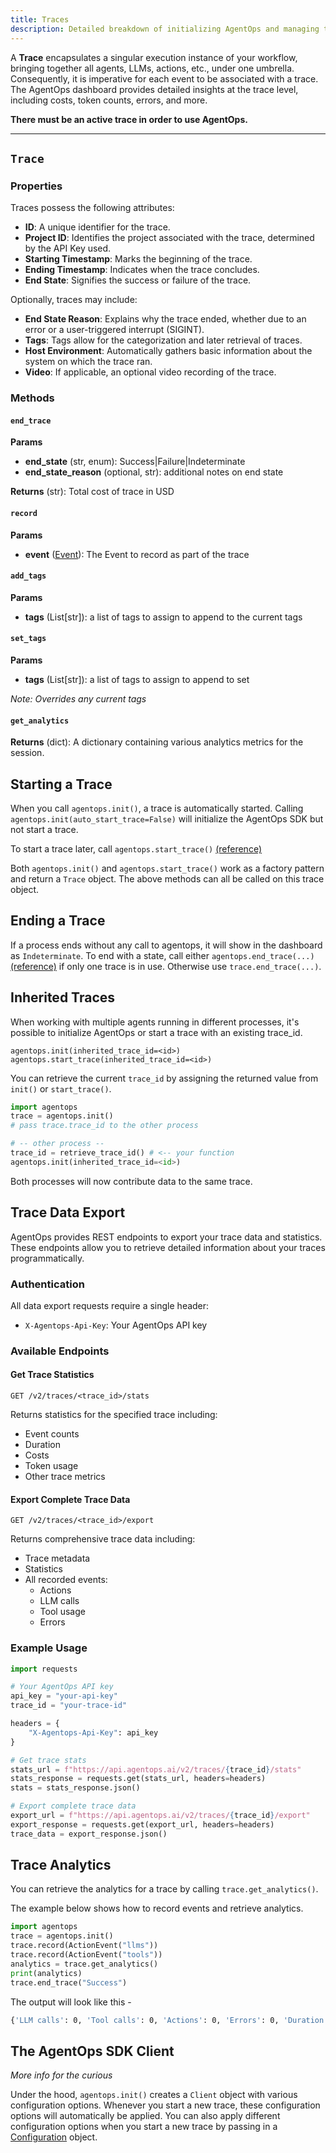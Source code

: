 ```yaml
---
title: Traces
description: Detailed breakdown of initializing AgentOps and managing traces.
---
```


A **Trace** encapsulates a singular execution instance of your workflow, bringing together all agents, LLMs, 
actions, etc., under one umbrella. Consequently, it is imperative for each event to be associated with a trace. 
The AgentOps dashboard provides detailed insights at the trace level, including costs, token counts, errors, and more.

**There must be an active trace in order to use AgentOps.**

---

## `Trace`

### Properties

Traces possess the following attributes:
- **ID**: A unique identifier for the trace.
- **Project ID**: Identifies the project associated with the trace, determined by the API Key used.
- **Starting Timestamp**: Marks the beginning of the trace.
- **Ending Timestamp**: Indicates when the trace concludes.
- **End State**: Signifies the success or failure of the trace.

Optionally, traces may include:
- **End State Reason**: Explains why the trace ended, whether due to an error or a user-triggered interrupt (SIGINT).
- **Tags**: Tags allow for the categorization and later retrieval of traces.
- **Host Environment**: Automatically gathers basic information about the system on which the trace ran.
- **Video**: If applicable, an optional video recording of the trace.

### Methods
#### `end_trace`
**Params**
- **end_state** (str, enum): Success|Failure|Indeterminate
- **end_state_reason** (optional, str): additional notes on end state

**Returns** (str): Total cost of trace in USD

#### `record`
**Params**
- **event** ([Event](/v1/concepts/events#event-class)): The Event to record as part of the trace


#### `add_tags`
**Params**
- **tags** (List[str]): a list of tags to assign to append to the current tags

#### `set_tags`
**Params**
- **tags** (List[str]): a list of tags to assign to append to set

_Note: Overrides any current tags_

#### `get_analytics`
**Returns** (dict): A dictionary containing various analytics metrics for the session.


## Starting a Trace
When you call `agentops.init()`, a trace is automatically started.
Calling `agentops.init(auto_start_trace=False)` will initialize the AgentOps SDK but not start a trace.

To start a trace later, call `agentops.start_trace()` [(reference)](/v1/usage/sdk-reference/#start-trace)

Both `agentops.init()` and `agentops.start_trace()` work as a factory pattern and return a `Trace` object. The above methods can all be called on this trace object.

## Ending a Trace
If a process ends without any call to agentops, it will show in the dashboard as `Indeterminate`.
To end with a state, call either `agentops.end_trace(...)` [(reference)](/v1/usage/sdk-reference/#end-trace) if only one trace is in use. Otherwise use `trace.end_trace(...)`.

## Inherited Traces
When working with multiple agents running in different processes, it's possible to initialize AgentOps or start a trace
with an existing trace_id.

`agentops.init(inherited_trace_id=<id>)`
`agentops.start_trace(inherited_trace_id=<id>)`

You can retrieve the current `trace_id` by assigning the returned value from `init()` or `start_trace()`.

<CodeGroup>

```python
import agentops
trace = agentops.init()
# pass trace.trace_id to the other process
```

```python
# -- other process --
trace_id = retrieve_trace_id() # <-- your function
agentops.init(inherited_trace_id=<id>)
```

</CodeGroup>

Both processes will now contribute data to the same trace.

## Trace Data Export
AgentOps provides REST endpoints to export your trace data and statistics. These endpoints allow you to retrieve detailed information about your traces programmatically.

### Authentication
All data export requests require a single header:
- `X-Agentops-Api-Key`: Your AgentOps API key

### Available Endpoints

#### Get Trace Statistics
```http
GET /v2/traces/<trace_id>/stats
```

Returns statistics for the specified trace including:
- Event counts
- Duration
- Costs
- Token usage
- Other trace metrics

#### Export Complete Trace Data
```http
GET /v2/traces/<trace_id>/export
```

Returns comprehensive trace data including:
- Trace metadata
- Statistics
- All recorded events:
  - Actions
  - LLM calls
  - Tool usage
  - Errors

### Example Usage
```python
import requests

# Your AgentOps API key
api_key = "your-api-key"
trace_id = "your-trace-id"

headers = {
    "X-Agentops-Api-Key": api_key
}

# Get trace stats
stats_url = f"https://api.agentops.ai/v2/traces/{trace_id}/stats"
stats_response = requests.get(stats_url, headers=headers)
stats = stats_response.json()

# Export complete trace data
export_url = f"https://api.agentops.ai/v2/traces/{trace_id}/export"
export_response = requests.get(export_url, headers=headers)
trace_data = export_response.json()
```

## Trace Analytics
You can retrieve the analytics for a trace by calling `trace.get_analytics()`.

The example below shows how to record events and retrieve analytics.

<CodeGroup>

```python
import agentops
trace = agentops.init()
trace.record(ActionEvent("llms"))
trace.record(ActionEvent("tools"))
analytics = trace.get_analytics()
print(analytics)
trace.end_trace("Success")
```

The output will look like this -

```bash
{'LLM calls': 0, 'Tool calls': 0, 'Actions': 0, 'Errors': 0, 'Duration': '0.9s', 'Cost': '0.00'}
```

</CodeGroup>

## The AgentOps SDK Client
_More info for the curious_

Under the hood, `agentops.init()` creates a `Client` object with various configuration options. Whenever you start a new trace, these configuration options will automatically
be applied. You can also apply different configuration options when you start a new trace by passing in a
[Configuration](/v1/usage/sdk-reference/#configuration) object.

<script type="module" src="/scripts/github_stars.js"></script>
<script type="module" src="/scripts/adjust_api_dynamically.js"></script>

